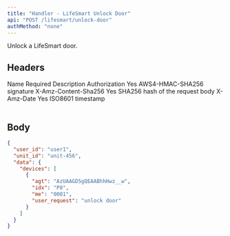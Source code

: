 ```yaml
---
title: "Handler - LifeSmart Unlock Door"
api: "POST /lifesmart/unlock-door"
authMethod: "none"
---
```


Unlock a LifeSmart door.

## Headers

<Table>
  <Table.Head>
    <Table.Row>
      <Table.Header>Name</Table.Header>
      <Table.Header>Required</Table.Header>
      <Table.Header>Description</Table.Header>
    </Table.Row>
  </Table.Head>
  <Table.Body>
    <Table.Row>
      <Table.Cell>Authorization</Table.Cell>
      <Table.Cell>Yes</Table.Cell>
      <Table.Cell>AWS4-HMAC-SHA256 signature</Table.Cell>
    </Table.Row>
    <Table.Row>
      <Table.Cell>X-Amz-Content-Sha256</Table.Cell>
      <Table.Cell>Yes</Table.Cell>
      <Table.Cell>SHA256 hash of the request body</Table.Cell>
    </Table.Row>
    <Table.Row>
      <Table.Cell>X-Amz-Date</Table.Cell>
      <Table.Cell>Yes</Table.Cell>
      <Table.Cell>ISO8601 timestamp</Table.Cell>
    </Table.Row>
  </Table.Body>
</Table>

## Body

```json
{
  "user_id": "user1",
  "unit_id": "unit-456",
  "data": {
    "devices": [
      {
        "agt": "AzUAAGD5gQEAABhhHwz__w",
        "idx": "P8",
        "me": "0001",
        "user_request": "unlock door"
      }
    ]
  }
}
```
